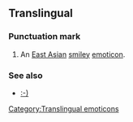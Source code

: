 ==Translingual==

===Punctuation mark===
{{mul-punctuation mark|head=^_^}}

# An [[East Asian]] [[smiley]] [[emoticon]].

===See also===
* [[ :-)|:-)]]

{{DISPLAYTITLE:^_^}}
[[Category:Translingual emoticons]]
